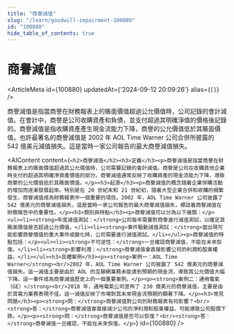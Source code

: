 ```yaml
---
title: "商譽減值"
slug: "/learn/goodwill-impairment-100880"
id: "100880"
hide_table_of_contents: true
---
```



# 商譽減值

<ArticleMeta id={100880} updatedAt={'2024-09-12 20:09:26'} alias={`[]`} />
<div className='border-solid border-b border-t-0 my-4 border-[var(--ifm-color-gray-300)]' />

商譽減值是指當商譽在財務報表上的賬面價值超過公允價值時，公司記錄的會計減值。在會計中，商譽是公司收購資產和負債，並支付超過其明確淨值的價格後記錄的。商譽減值是指收購資產產生現金流能力下降，商譽的公允價值低於其賬面價值。也許最著名的商譽減值是 2002 年 AOL Time Warner 公司合併所披露的 542 億美元減值損失。這是當時一家公司報告的最大商譽減值損失。

<AIContent content={`<h2>商譽減值</h2><h3>定義</h3><p>商譽減值是指當商譽在財務報表上的賬面價值超過其公允價值時，公司需要記錄的會計減值。商譽是公司在收購其他企業時支付的超過其明確淨資產價值的部分。商譽減值通常反映了收購資產的現金流能力下降，導致商譽的公允價值低於其賬面價值。</p><h3>起源</h3><p>商譽減值的概念隨着企業併購活動的增加而逐漸發展起來。特別是在 20 世紀末和 21 世紀初，隨着大型企業合併和收購的頻繁發生，商譽減值成為財務報表中一個重要的項目。2002 年，AOL Time Warner 公司披露了 542 億美元的商譽減值損失，這是當時一家公司報告的最大商譽減值損失，標誌着商譽減值在財務報告中的重要性。</p><h3>類別與特點</h3><p>商譽減值可以分為以下幾類：</p><ul><li><strong>年度減值測試：</strong>公司每年需要對商譽進行減值測試，以確定其賬面價值是否超過公允價值。</li><li><strong>事件驅動減值測試：</strong>當出現可能影響商譽價值的重大事件或變化時，公司需要進行減值測試。</li></ul><p>商譽減值的特點包括：</p><ul><li><strong>不可逆性：</strong>一旦確認商譽減值，不能在未來恢復。</li><li><strong>影響利潤：</strong>商譽減值會直接影響公司的利潤和股東權益。</li></ul><h3>具體案例</h3><p><strong>案例一：AOL Time Warner</strong><br/>2002 年，AOL Time Warner 公司披露了 542 億美元的商譽減值損失。這一減值主要是由於 AOL 的互聯網業務未能達到預期的現金流，導致其公允價值大幅下降。這一事件成為商譽減值歷史上的一個重要案例。</p><p><strong>案例二：通用電氣（GE）</strong><br/>2018 年，通用電氣公司宣佈了 230 億美元的商譽減值，主要是由於其電力業務表現不佳。這一減值反映了市場對其未來現金流預期的顯著下降。</p><h3>常見問題</h3><p><strong>問：</strong>商譽減值對公司的財務報表有何影響？<br/><strong>答：</strong>商譽減值會直接減少公司的淨利潤和股東權益，可能導致公司股價下跌。</p><p><strong>問：</strong>商譽減值是否可以恢復？<br/><strong>答：</strong>商譽減值一旦確認，不能在未來恢復。</p>`} id={100880} />
